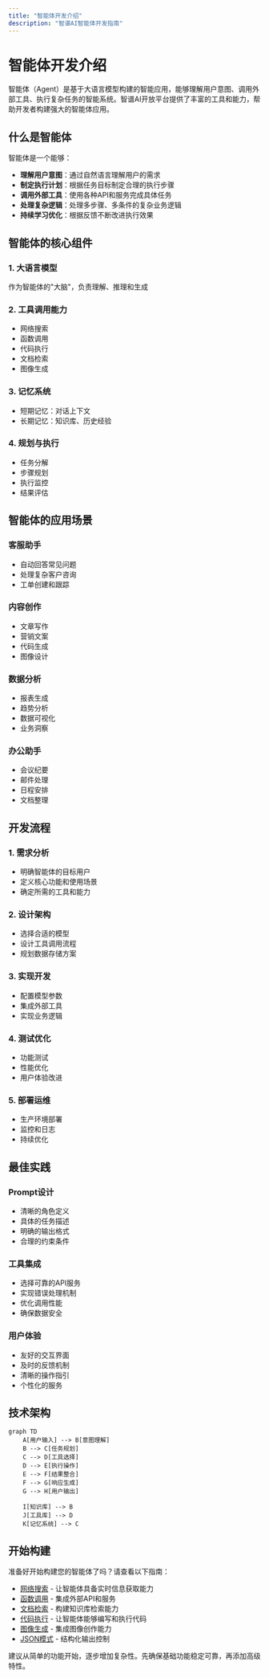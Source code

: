 ```yaml
---
title: "智能体开发介绍"
description: "智谱AI智能体开发指南"
---
```


# 智能体开发介绍

智能体（Agent）是基于大语言模型构建的智能应用，能够理解用户意图、调用外部工具、执行复杂任务的智能系统。智谱AI开放平台提供了丰富的工具和能力，帮助开发者构建强大的智能体应用。

## 什么是智能体

智能体是一个能够：
- **理解用户意图**：通过自然语言理解用户的需求
- **制定执行计划**：根据任务目标制定合理的执行步骤
- **调用外部工具**：使用各种API和服务完成具体任务
- **处理复杂逻辑**：处理多步骤、多条件的复杂业务逻辑
- **持续学习优化**：根据反馈不断改进执行效果

## 智能体的核心组件

### 1. 大语言模型
作为智能体的"大脑"，负责理解、推理和生成

### 2. 工具调用能力
- 网络搜索
- 函数调用
- 代码执行
- 文档检索
- 图像生成

### 3. 记忆系统
- 短期记忆：对话上下文
- 长期记忆：知识库、历史经验

### 4. 规划与执行
- 任务分解
- 步骤规划
- 执行监控
- 结果评估

## 智能体的应用场景

### 客服助手
- 自动回答常见问题
- 处理复杂客户咨询
- 工单创建和跟踪

### 内容创作
- 文章写作
- 营销文案
- 代码生成
- 图像设计

### 数据分析
- 报表生成
- 趋势分析
- 数据可视化
- 业务洞察

### 办公助手
- 会议纪要
- 邮件处理
- 日程安排
- 文档整理

## 开发流程

### 1. 需求分析
- 明确智能体的目标用户
- 定义核心功能和使用场景
- 确定所需的工具和能力

### 2. 设计架构
- 选择合适的模型
- 设计工具调用流程
- 规划数据存储方案

### 3. 实现开发
- 配置模型参数
- 集成外部工具
- 实现业务逻辑

### 4. 测试优化
- 功能测试
- 性能优化
- 用户体验改进

### 5. 部署运维
- 生产环境部署
- 监控和日志
- 持续优化

## 最佳实践

### Prompt设计
- 清晰的角色定义
- 具体的任务描述
- 明确的输出格式
- 合理的约束条件

### 工具集成
- 选择可靠的API服务
- 实现错误处理机制
- 优化调用性能
- 确保数据安全

### 用户体验
- 友好的交互界面
- 及时的反馈机制
- 清晰的操作指引
- 个性化的服务

## 技术架构

```mermaid
graph TD
    A[用户输入] --> B[意图理解]
    B --> C[任务规划]
    C --> D[工具选择]
    D --> E[执行操作]
    E --> F[结果整合]
    F --> G[响应生成]
    G --> H[用户输出]
    
    I[知识库] --> B
    J[工具库] --> D
    K[记忆系统] --> C
```

## 开始构建

准备好开始构建您的智能体了吗？请查看以下指南：

- [网络搜索](/cn/guide/agent/web-search) - 让智能体具备实时信息获取能力
- [函数调用](/cn/guide/agent/function-calling) - 集成外部API和服务
- [文档检索](/cn/guide/agent/retrieval) - 构建知识库检索能力
- [代码执行](/cn/guide/agent/code-interpreter) - 让智能体能够编写和执行代码
- [图像生成](/cn/guide/agent/drawing) - 集成图像创作能力
- [JSON模式](/cn/guide/agent/json-mode) - 结构化输出控制

<Tip>
建议从简单的功能开始，逐步增加复杂性。先确保基础功能稳定可靠，再添加高级特性。
</Tip>